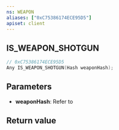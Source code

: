 ```yaml
---
ns: WEAPON
aliases: ["0xC75386174ECE95D5"]
apiset: client
---
```

## IS_WEAPON_SHOTGUN

```c
// 0xC75386174ECE95D5
Any IS_WEAPON_SHOTGUN(Hash weaponHash);
```


## Parameters
* **weaponHash**: Refer to <EmbeddedEnum type="eWeaponHash" />

## Return value
